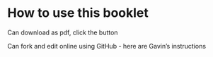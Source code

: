 # How to use this booklet {.unnumbered}

Can download as pdf, click the button

Can fork and edit online using GitHub - here are Gavin’s instructions 
